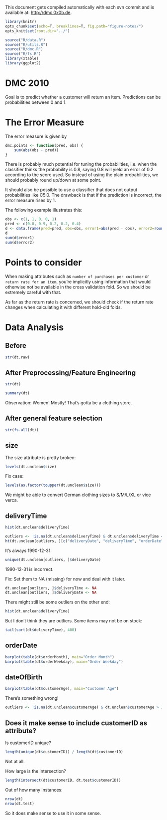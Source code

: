 This document gets compiled automatically with each svn commit and is available at:
[http://dmc.0x0b.de](http://dmc.0x0b.de).

```r
library(knitr)
opts_chunk$set(echo=T, breaklines=T, fig.path="figure-notes/")
opts_knit$set(root.dir="../")
```
```r
source("R/data.R")
source("R/utils.R")
source("R/dmc.R")
source("R/fs.R")
library(xtable)
library(ggplot2)
```
# DMC 2010

Goal is to predict whether a customer will return an item. Predictions
can be probabilities between 0 and 1.

# The Error Measure

The error measure is given by
```r
dmc.points <- function(pred, obs) {
    sum(abs(obs - pred))
}
```

There is probably much potential for tuning the probabilities, i.e.
when the classifier thinks the probability is 0.8, saying 0.8 will yield
an error of 0.2 according to the score used. So instead of using the plain
probabilities, we should probably round up/down at some point.

It should also be possible to use a classifier that does not output
probabilities like C5.0. The drawback is that if the prediction is incorrect,
the error measure rises by 1.

The following example illustrates this:
```r
obs <- c(1, 1, 0, 0, 1)
pred <- c(0.8, 0.9, 0.2, 0.2, 0.4)
d <- data.frame(pred=pred, obs=obs, error1=abs(pred - obs), error2=round(abs(pred - obs)))
d
sum(d$error1)
sum(d$error2)
```

# Points to consider

When making attributes such as `number of purchases per customer` or
`return rate for an item`, you're implicitly using information that
would otherwise not be available in the cross validation fold. So
we should be extremely careful with that.

As far as the return rate is concerned, we should check if the return
rate changes when calculating it with different hold-old folds.

# Data Analysis

## Before 

```r
str(dt.raw)
```

## After Preprocessing/Feature Engineering

```r
str(dt)
```

```r
summary(dt)
```

Observation: Women! Mostly! That's gotta be a clothing store.

## After general feature selection
```r
str(fs.all(dt))
```

## size

The size attribute is pretty broken:

```r
levels(dt.unclean$size)
```

Fix case:
```r
levels(as.factor(toupper(dt.unclean$size)))
```

We might be able to convert German clothing sizes to S/M/L/XL or vice verca.

## deliveryTime

```r
hist(dt.unclean$deliveryTime)
```

```r
outliers <- !is.na(dt.unclean$deliveryTime) & dt.unclean$deliveryTime < 0
ht(dt.unclean[outliers, ][c("deliveryDate", "deliveryTime", "orderDate")], 20)
```

It's always 1990-12-31:

```r
unique(dt.unclean[outliers, ]$deliveryDate)
```

1990-12-31 is incorrect. 

Fix: 
Set them to NA (missing) for now and deal with it later.

```r
dt.unclean[outliers, ]$deliveryTime <- NA
dt.unclean[outliers, ]$deliveryDate <- NA
```

There might still be some outliers on the other end:
```r
hist(dt.unclean$deliveryTime)
```

But I don't think they are outliers. Some items may not be
on stock:

```r
tail(sort(dt$deliveryTime), 400)
```

## orderDate
```r
barplot(table(dt$orderMonth), main="Order Month")
barplot(table(dt$orderWeekday), main="Order Weekday")
```

## dateOfBirth

```r
barplot(table(dt$customerAge), main="Customer Age")
```

There's something wrong!

```r
outliers <- !is.na(dt.unclean$customerAge) & dt.unclean$customerAge > 100

```

## Does it make sense to include customerID as attribute?

Is customerID unique?

```r
length(unique(dt$customerID)) / length(dt$customerID)
```

Not at all.

How large is the intersection?

```r
length(intersect(dt$customerID, dt.test$customerID))
```

Out of how many instances:
```r
nrow(dt)
nrow(dt.test)
```

So it does make sense to use it in some sense.